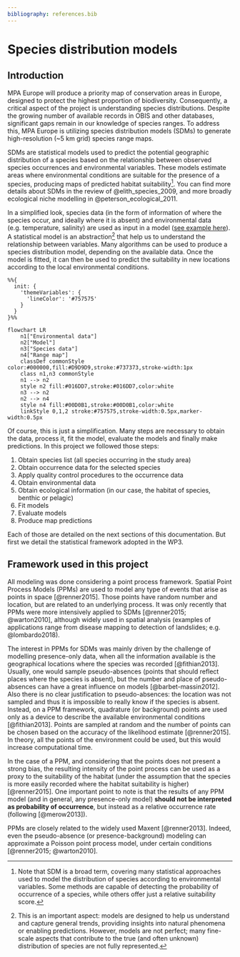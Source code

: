```yaml
---
bibliography: references.bib
---
```


# Species distribution models

## Introduction

MPA Europe will produce a priority map of conservation areas in Europe, designed to protect the highest proportion of biodiversity. Consequently, a critical aspect of the project is understanding species distributions. Despite the growing number of available records in OBIS and other databases, significant gaps remain in our knowledge of species ranges. To address this, MPA Europe is utilizing species distribution models (SDMs) to generate high-resolution (~5 km grid) species range maps.

SDMs are statistical models used to predict the potential geographic distribution of a species based on the relationship between observed species occurrences and environmental variables. These models estimate areas where environmental conditions are suitable for the presence of a species, producing maps of predicted habitat suitability^[Note that SDM is a broad term, covering many statistical approaches used to model the distribution of species according to environmental variables. Some methods are capable of detecting the probability of occurrence of a species, while others offer just a relative suitability score.]. You can find more details about SDMs in the review of @elith_species_2009, and more broadly ecological niche modelling in @peterson_ecological_2011.

In a simplified look, species data (in the form of information of where the species occur, and ideally where it is absent) and environmental data (e.g. temperature, salinity) are used as input in a model ([see example here](https://support.bccvl.org.au/support/solutions/articles/6000127048-introduction-to-species-distribution-models)). A statistical model is an abstraction^[This is an important aspect: models are designed to help us understand and capture general trends, providing insights into natural phenomena or enabling predictions. However, models are not perfect; many fine-scale aspects that contribute to the true (and often unknown) distribution of species are not fully represented.] that help us to understand the relationship between variables. Many algorithms can be used to produce a species distribution model, depending on the available data. Once the model is fitted, it can then be used to predict the suitability in new locations according to the local environmental conditions.

``` mermaid
%%{
  init: {
    'themeVariables': {
      'lineColor': '#757575'
    }
  }
}%%

flowchart LR
	n1["Environmental data"]
    n2["Model"]
    n3["Species data"]
    n4["Range map"]
    classDef commonStyle color:#000000,fill:#D9D9D9,stroke:#737373,stroke-width:1px
    class n1,n3 commonStyle
    n1 --> n2
	style n2 fill:#016DD7,stroke:#016DD7,color:white
	n3 --> n2
	n2 --> n4
	style n4 fill:#00D0B1,stroke:#00D0B1,color:white
    linkStyle 0,1,2 stroke:#757575,stroke-width:0.5px,marker-width:0.5px
```

Of course, this is just a simplification. Many steps are necessary to obtain the data, process it, fit the model, evaluate the models and finally make predictions. In this project we followed those steps:

1. Obtain species list (all species occurring in the study area)
2. Obtain occurrence data for the selected species
3. Apply quality control procedures to the occurrence data
4. Obtain environmental data
5. Obtain ecological information (in our case, the habitat of species, benthic or pelagic)
6. Fit models
7. Evaluate models
8. Produce map predictions

Each of those are detailed on the next sections of this documentation. But first we detail the statistical framework adopted in the WP3.

## Framework used in this project

All modeling was done considering a point process framework. Spatial Point Process Models (PPMs) are used to model any type of events that arise as points in space [@renner2015]. Those points have random number and location, but are related to an underlying process. It was only recently that PPMs were more intensively applied to SDMs [@renner2015; @warton2010], although widely used in spatial analysis (examples of applications range from disease mapping to detection of landslides; e.g. @lombardo2018).

The interest in PPMs for SDMs was mainly driven by the challenge of modelling presence-only data, when all the information available is the geographical locations where the species was recorded [@fithian2013]. Usually, one would sample pseudo-absences (points that should reflect places where the species is absent), but the number and place of pseudo-absences can have a great influence on models [@barbet-massin2012]. Also there is no clear justification to pseudo-absences: the location was not sampled and thus it is impossible to really know if the species is absent. Instead, on a PPM framework, quadrature (or background) points are used only as a device to describe the available environmental conditions [@fithian2013]. Points are sampled at random and the number of points can be chosen based on the accuracy of the likelihood estimate [@renner2015]. In theory, all the points of the environment could be used, but this would increase computational time.

In the case of a PPM, and considering that the points does not present a strong bias, the resulting intensity of the point process can be used as a proxy to the suitability of the habitat (under the assumption that the species is more easily recorded where the habitat suitability is higher) [@renner2015]. One important point to note is that the results of any PPM model (and in general, any presence-only model) **should not be interpreted as probability of occurrence**, but instead as a relative occurrence rate (following [@merow2013]).

PPMs are closely related to the widely used Maxent [@renner2013]. Indeed, even the pseudo-absence (or presence-background) modeling can approximate a Poisson point process model, under certain conditions [@renner2015; @warton2010].